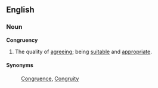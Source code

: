 ==English==

===Noun===
'''Congruency'''
# The quality of [[agreeing]]; being [[suitable]] and [[appropriate]].

====Synonyms====
: [[Congruence]], [[Congruity]]